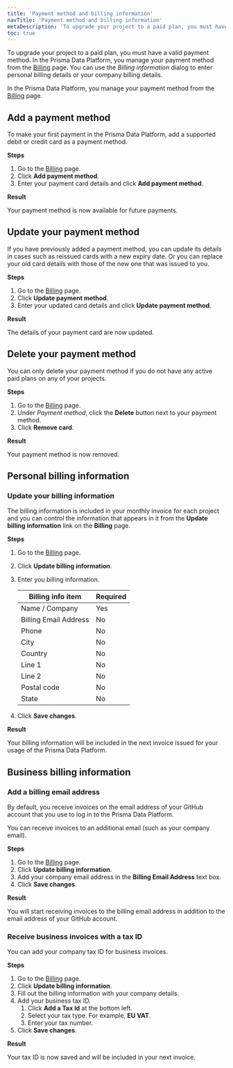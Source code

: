 ```yaml
---
title: 'Payment method and billing information'
navTitle: 'Payment method and billing information'
metaDescription: 'To upgrade your project to a paid plan, you must have a valid payment method. In the Prisma Data Platform, you manage your payment method from the Billing page. You can use the Billing information dialog to enter personal billing details or your company billing details.'
toc: true
---
```


<TopBlock>

To upgrade your project to a paid plan, you must have a valid payment method. In the Prisma Data Platform, you manage your payment method from the [Billing](https://cloud.prisma.io/billing) page. You can use the _Billing information_ dialog to enter personal billing details or your company billing details.

In the Prisma Data Platform, you manage your payment method from the [Billing](https://cloud.prisma.io/billing) page.

</TopBlock>

## Add a payment method

To make your first payment in the Prisma Data Platform, add a supported debit or credit card as a payment method.

**Steps**

1. Go to the [Billing](https://cloud.prisma.io/billing) page.
2. Click **Add payment method**.
3. Enter your payment card details and click **Add payment method**.

**Result**

Your payment method is now available for future payments.

## Update your payment method

If you have previously added a payment method, you can update its details in cases such as reissued cards with a new expiry date. Or you can replace your old card details with those of the new one that was issued to you.

**Steps**

1. Go to the [Billing](https://cloud.prisma.io/billing) page.
2. Click **Update payment method**.
3. Enter your updated card details and click **Update payment method**.

**Result**

The details of your payment card are now updated.

## Delete your payment method

You can only delete your payment method if you do not have any active paid plans on any of your projects.

**Steps**

1. Go to the [Billing](https://cloud.prisma.io/billing) page.
2. Under _Payment method_, click the **Delete** button next to your payment method.
3. Click **Remove card**.

**Result**

Your payment method is now removed.

## Personal billing information

### Update your billing information

The billing information is included in your monthly invoice for each project and you can control the information that appears in it from the **Update billing information** link on the **Billing** page.

**Steps**

1. Go to the [Billing](https://cloud.prisma.io/billing) page.
2. Click **Update billing information**.
3. Enter you billing information.

   | Billing info item     | Required |
   | --------------------- | -------- |
   | Name / Company        | Yes      |
   | Billing Email Address | No       |
   | Phone                 | No       |
   | City                  | No       |
   | Country               | No       |
   | Line 1                | No       |
   | Line 2                | No       |
   | Postal code           | No       |
   | State                 | No       |

4. Click **Save changes**.

**Result**

Your billing information will be included in the next invoice issued for your usage of the Prisma Data Platform.

## Business billing information

### Add a billing email address

By default, you receive invoices on the email address of your GitHub account that you use to log in to the Prisma Data Platform.

You can receive invoices to an additional email (such as your company email).

**Steps**

1. Go to the [Billing](https://cloud.prisma.io/billing) page.
2. Click **Update billing information**.
3. Add your company email address in the **Billing Email Address** text box.
4. Click **Save changes**.

**Result**

You will start receiving invoices to the billing email address in addition to the email address of your GitHub account.

### Receive business invoices with a tax ID

You can add your company tax ID for business invoices.

**Steps**

1. Go to the [Billing](https://cloud.prisma.io/billing) page.
2. Click **Update billing information**.
3. Fill out the billing information with your company details.
4. Add your business tax ID.
   1. Click **Add a Tax Id** at the bottom left.
   2. Select your tax type.
      For example, **EU VAT**.
   3. Enter your tax number.
5. Click **Save changes**.

**Result**

Your tax ID is now saved and will be included in your next invoice.

